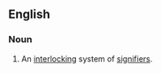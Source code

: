 ==English==

===Noun===
{{en-noun|head=[[signifying]] [[chain]]}}

# {{label|en|semiotics}} An [[interlocking]] system of [[signifier]]s.